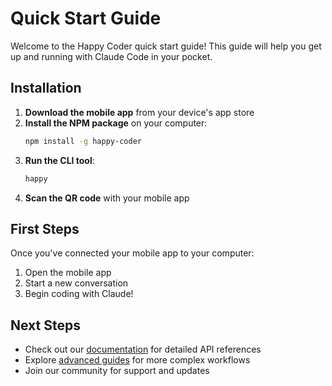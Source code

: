 # Quick Start Guide

Welcome to the Happy Coder quick start guide! This guide will help you get up and running with Claude Code in your pocket.

## Installation

1. **Download the mobile app** from your device's app store
2. **Install the NPM package** on your computer:
   ```bash
   npm install -g happy-coder
   ```
3. **Run the CLI tool**:
   ```bash
   happy
   ```
4. **Scan the QR code** with your mobile app

## First Steps

Once you've connected your mobile app to your computer:

1. Open the mobile app
2. Start a new conversation
3. Begin coding with Claude!

## Next Steps

- Check out our [documentation](/docs) for detailed API references
- Explore [advanced guides](/guides) for more complex workflows
- Join our community for support and updates 